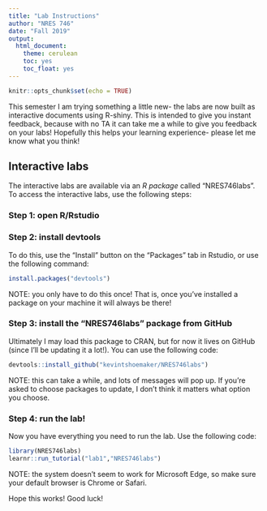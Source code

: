 ```yaml
---
title: "Lab Instructions"
author: "NRES 746"
date: "Fall 2019"
output: 
  html_document: 
    theme: cerulean
    toc: yes
    toc_float: yes
---
```


```r
knitr::opts_chunk$set(echo = TRUE)
```


This semester I am trying something a little new- the labs are now built as interactive documents using R-shiny. This is intended to give you instant feedback, because with no TA it can take me a while to give you feedback on your labs! Hopefully this helps your learning experience- please let me know what you think!

## Interactive labs

The interactive labs are available via an *R package* called "NRES746labs". To access the interactive labs, use the following steps:

### Step 1: open R/Rstudio

### Step 2: install devtools

To do this, use the "Install" button on the "Packages" tab in Rstudio, or use the following command:

```r

install.packages("devtools")

```

NOTE: you only have to do this once! That is, once you've installed a package on your machine it will always be there!  

### Step 3: install the "NRES746labs" package from GitHub

Ultimately I may load this package to CRAN, but for now it lives on GitHub (since I'll be updating it a lot!). You can use the following code:

```r

devtools::install_github("kevintshoemaker/NRES746labs")

```

NOTE: this can take a while, and lots of messages will pop up. If you're asked to choose packages to update, I don't think it matters what option you choose.

### Step 4: run the lab!

Now you have everything you need to run the lab. Use the following code:

```r

library(NRES746labs)
learnr::run_tutorial("lab1","NRES746labs")

```

NOTE: the system doesn't seem to work for Microsoft Edge, so make sure your default browser is Chrome or Safari. 


Hope this works! Good luck!



